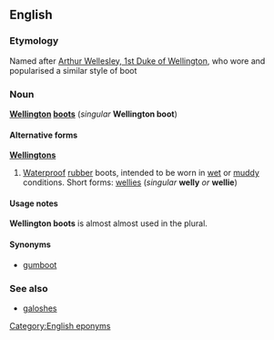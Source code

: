 ==English==
===Etymology===
Named after [[w:Arthur Wellesley, 1st Duke of Wellington|Arthur Wellesley, 1st Duke of Wellington]], who wore and popularised a similar style of boot

===Noun===
{{wikipedia}}
'''[[w:Wellington|Wellington]] [[boot]]s''' (''singular'' '''Wellington boot''')

====Alternative forms====
'''[[Wellingtons]]'''

#{{cattag|UK}} [[Waterproof]] [[rubber]] boots, intended to be worn in [[wet]] or [[muddy]] conditions.  Short forms: [[wellies]] (''singular'' '''welly''' ''or'' '''wellie''')

====Usage notes====
'''Wellington boots''' is almost almost used in the plural.

====Synonyms====
*[[gumboot]]

===See also===
*[[galoshes]]

[[Category:English eponyms]]